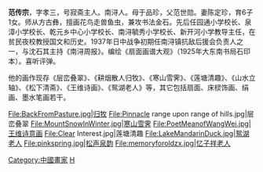 '''范传宗'''{{BD|1898年||1961年||catIdx=F范}}，字孝三，号寂斋主人。南浔人。母于品珍，父范世勋。妻陈定珍，育6子1女。师从方古彝，擅画花鸟走兽鱼虫，兼攻书法金石。先后任园通小学校长、泉漳小学校长、乾元乡中心小学校长、南浔毓秀小学校长、新开河小学教导主任，在贫民夜校教授国文和历史。1937年日中战争初期任南浔镇抗敌后援会负责人之一，与沈石其主持《南浔周报》。编绘《扇面画谱大观》（1925年大东南书局石印本）。喜听评弹。

他的画作现存《层峦叠翠》、《耕烟散人归牧》、《寒山雪霁》、《莲塘清趣》、《山水立轴》、《松下清斋》、《王维诗画》、《鸳湖老人》等，其它包括扇面、床棂饰画、绢画、墨水笔画若干。

<gallery>
File:BackFromPasture.jpg|归牧
File:Pinnacle range upon range of hills.jpg|层峦叠翠
File:MountSnowInWinter.jpg|寒山雪霁
File:PoetMeanofWangWei.jpg|王维诗意画
File:Clear Interest.jpg|莲塘清趣
File:LakeMandarinDuck.jpg|鸳湖老人
File:pinkspring.jpg|松声泉韵
File:memoryforoldzx.jpg|忆子祥老人
</gallery>

{{DEFAULTSORT:Fan范}}
[[Category:中國畫家|Category:中國畫家]]
[[Category:范姓|H]]